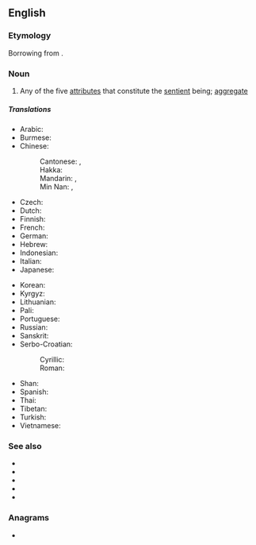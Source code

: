 ==English==

===Etymology===
Borrowing from {{bor|en|sa|स्कन्ध|tr=skandhá||mass, heap}}.

===Noun===
{{wikipedia}}
{{en-noun}}

# {{lb|en|Buddhism}} Any of the five [[attribute|attributes]] that constitute the [[sentient]] being; [[aggregate]]

=====Translations=====
{{trans-top|any of the five aspects constituting the sentient being in Buddhism}}
* Arabic: {{t-check|ar|سْكَانْدَا}}
* Burmese: {{t+|my|ခန္ဓာ}}
* Chinese:
*: Cantonese: {{t|yue|蘊}}, {{t|yue|蕴|tr=wan<sup>3</sup>}}
*: Hakka: {{t|hak|蘊|tr=vún}}
*: Mandarin: {{t+|cmn|蘊}}, {{t+|cmn|蕴|tr=yùn}}
*: Min Nan: {{t|nan|蘊}}, {{t|nan|蕴|tr=un}}
* Czech: {{t-check|cs|skandha}}
* Dutch: {{t-check|nl|khandha}}
* Finnish: {{t|fi|skandha}}
* French: {{t-check|fr|skandha}}
* German: {{t-check|de|skandha}}
* Hebrew: {{t-check|he|סקנדה|tr=sqandah}}
* Indonesian: {{t|id|khandha}}
* Italian: {{t+|it|aggregato|m}}
* Japanese: {{t+|ja|蘊|tr=[[うん#Kanji_reading|うん]], un}}
{{trans-mid}}
* Korean: {{t+|ko|온}}
* Kyrgyz: {{t|ky|скандха}}
* Lithuanian: {{t|lt|skandha}}
* Pali: {{t|pi|khandha}}
* Portuguese: {{t+|pt|agregado|m}}
* Russian: {{t|ru|скандх}}
* Sanskrit: {{t+|sa|स्कन्ध|m|tr=skandhá}}
* Serbo-Croatian:
*: Cyrillic: {{t|sh|ску̏пина|f}}
*: Roman: {{t+|sh|skȕpina|f}}
* Shan: {{t|shn|ၶၼ်ႇထႃႇ}}
* Spanish: {{t+|es|agregado|m}}
* Thai: {{t|th|ขันธ์|tr=k̄hạnṭh}}
* Tibetan: {{t|bo|ཕུང་པོ}}
* Turkish: {{t-check|tr|skandha}}
* Vietnamese: {{t|vi|uẩn}}
{{trans-bottom}}

===See also===
* {{l|en|rupa|rūpa}}
* {{l|en|samjna|saṁjñā}}
* {{l|en|samskara|samskāra}}
* {{l|en|vedana|vedanā}}
* {{l|en|vijnana|vijñāna}}

===Anagrams===
* {{anagrams|en|a=aadhkns|dhansak|khandas}}